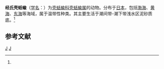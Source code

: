 {{Speciesbox
 | taxon = Philine kinglipini
 | authority = Tchang, 1934{{r|id10619}}
}}

'''经氏壳蛞蝓'''（[[学名|学名]]：{{lang|la|''Philine kinglipini''}}）为[[壳蛞蝓科|壳蛞蝓科]][[壳蛞蝓属|壳蛞蝓属]]的动物{{r|id10619}}。分布于[[日本|日本]]，包括[[渤海|渤海]]、[[黄海|黄海]]、[[东海|东海]]等海域，属于温带性种类。其主要生活于潮间带-潮下带浅水区泥砂质底。<ref name='id10619'/>

==参考文献==
{{reflist |refs=
<ref name='id10619'>{{cite web| url =http://www.bioinfo.cn/db05/BjdwSpecies.php?action=view&id=10619| title =经氏壳蛞蝓| work =《中国动物物种编目数据库》| publisher =中国科学院微生物研究所| author =中国科学院动物研究所| accessdate =2009-04-28| deadurl =yes| archiveurl =https://web.archive.org/web/20131203122335/http://www.bioinfo.cn/db05/BjdwSpecies.php?action=view| archivedate =2013-12-03}}</ref>
}}

{{Taxonbar|from=Q14087544}}

[[Category:壳蛞蝓属|J]]
[[Category:_1934年描述的动物|J]]